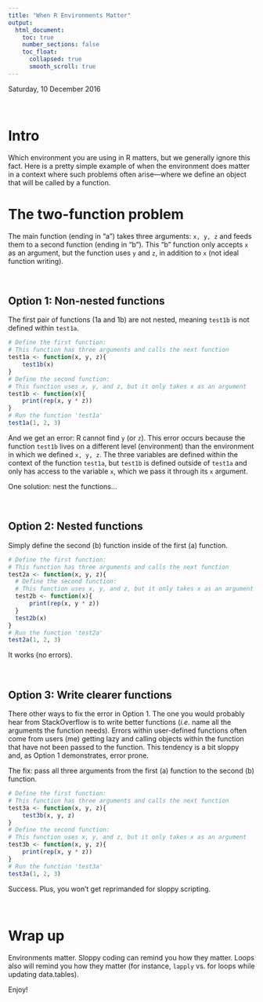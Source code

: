 ```yaml
---
title: "When R Environments Matter"
output:
  html_document:
    toc: true
    number_sections: false
    toc_float:
      collapsed: true
      smooth_scroll: true
---
```


Saturday, 10 December 2016

<br>

# Intro

Which environment you are using in R matters, but we generally ignore this fact. Here is a pretty simple example of when the environment does matter in a context where such problems often arise—where we define an object that will be called by a function.

# The two-function problem

The main function (ending in "a") takes three arguments: `x, y, z` and feeds them to a second function (ending in "b"). This "b" function only accepts `x` as an argument, but the function uses `y` and `z`, in addition to `x` (not ideal function writing).

<br>

## Option 1: Non-nested functions

The first pair of functions (1a and 1b) are not nested, meaning `test1b` is not defined within `test1a`.


```r
# Define the first function:
# This function has three arguments and calls the next function
test1a <- function(x, y, z){
    test1b(x)
}
# Define the second function:
# This function uses x, y, and z, but it only takes x as an argument
test1b <- function(x){
    print(rep(x, y * z))
}
# Run the function 'test1a'
test1a(1, 2, 3)
```

And we get an error: R cannot find `y` (or `z`). This error occurs because the function `test1b` lives on a different level (environment) than the environment in which we defined `x, y, z`. The three variables are defined within the context of the function `test1a`, but `test1b` is defined outside of `test1a` and only has access to the variable `x`, which we pass it through its `x` argument.

One solution: nest the functions...

<br>

## Option 2: Nested functions

Simply define the second (b) function inside of the first (a) function.

```r
# Define the first function:
# This function has three arguments and calls the next function
test2a <- function(x, y, z){
  # Define the second function:
  # This function uses x, y, and z, but it only takes x as an argument
  test2b <- function(x){
      print(rep(x, y * z))
  }
  test2b(x)
}
# Run the function 'test2a'
test2a(1, 2, 3)
```

It works (no errors).

<br>

## Option 3: Write clearer functions

There other ways to fix the error in Option 1. The one you would probably hear from StackOverflow is to write better functions (_i.e._ name all the arguments the function needs). Errors within user-defined functions often come from users (me) getting lazy and calling objects within the function that have not been passed to the function. This tendency is a bit sloppy and, as Option 1 demonstrates, error prone.

The fix: pass all three arguments from the first (a) function to the second (b) function.

```r
# Define the first function:
# This function has three arguments and calls the next function
test3a <- function(x, y, z){
    test3b(x, y, z)
}
# Define the second function:
# This function uses x, y, and z, but it only takes x as an argument
test3b <- function(x, y, z){
    print(rep(x, y * z))
}
# Run the function 'test3a'
test3a(1, 2, 3)
```

Success. Plus, you won't get reprimanded for sloppy scripting.

<br>

# Wrap up

Environments matter. Sloppy coding can remind you how they matter. Loops also will remind you how they matter (for instance, `lapply` vs. for loops while updating data.tables).

Enjoy!
